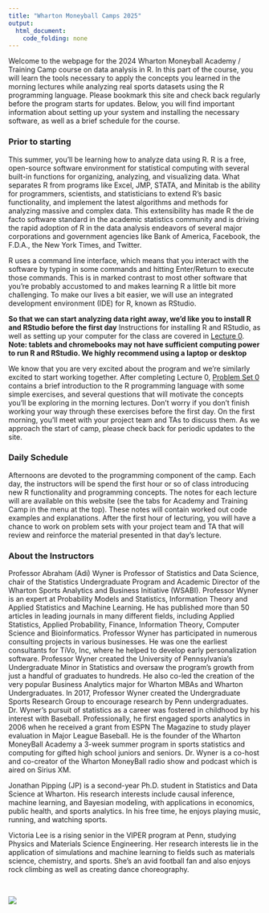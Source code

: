 ```yaml
---
title: "Wharton Moneyball Camps 2025"
output: 
  html_document:
    code_folding: none
---
```



Welcome to the webpage for the 2024 Wharton Moneyball Academy / Training Camp course on data analysis in R. In this part of the course, you will learn the tools necessary to apply the concepts you learned in the morning lectures while analyzing real sports datasets using the R programming language. Please bookmark this site and check back regularly before the program starts for updates. Below, you will find important information about setting up your system and installing the necessary software, as well as a brief schedule for the course.


### Prior to starting

This summer, you'll be learning how to analyze data using R.
R is a free, open-source software environment for statistical computing with several built-in functions for organizing, analyzing, and visualizing data. 
What separates R from programs like Excel, JMP, STATA, and Minitab is the ability for programmers, scientists, and statisticians to extend R's basic functionality, and implement the latest algorithms and methods for analyzing massive and complex data. This extensibility has made R the de facto software standard in the academic statistics community and is driving the rapid adoption of R in the data analysis endeavors of several major corporations and government agencies like Bank of America, Facebook, the F.D.A., the New York Times, and Twitter.

R uses a command line interface, which means that you interact with the software by typing in some commands and hitting Enter/Return to execute those commands.
This is in marked contrast to most other software that you're probably accustomed to and makes learning R a little bit more challenging.
To make our lives a bit easier, we will use an integrated development environment (IDE) for R, known as RStudio.

**So that we can start analyzing data right away, we'd like you to install R and RStudio before the first day**
Instructions for installing R and RStudio, as well as setting up your computer for the class are covered in [Lecture 0](lecture0.html).
**Note: tablets and chromebooks may not have sufficient computing power to run R and RStudio. We highly recommend using a laptop or desktop**

We know that you are very excited about the program and we're similarly excited to start working together.
After completing Lecture 0, [Problem Set 0](ps0.html) contains a brief introduction to the R programming language with some simple exercises, and several questions that will motivate the concepts you'll be exploring in the morning lectures.
Don't worry if you don't finish working your way through these exercises before the first day.
On the first morning, you'll meet with your project team and TAs to discuss them. 
As we approach the start of camp, please check back for periodic updates to the site. 


### Daily Schedule

Afternoons are devoted to the programming component of the camp. Each day, the instructors will be spend the first hour or so of class introducing new R functionality and programming concepts.
The notes for each lecture will are available on this website (see the tabs for Academy and Training Camp in the menu at the top).
These notes will contain worked out code examples and explanations.
After the first hour of lecturing, you will have a chance to work on problem sets with your project team and TA that will review and reinforce the material presented in that day's lecture.


### About the Instructors

Professor Abraham (Adi) Wyner is Professor of Statistics and Data Science,  chair of the Statistics Undergraduate Program and Academic Director of the Wharton Sports Analytics and Business Initiative (WSABI).  Professor Wyner is an expert at Probability Models and Statistics, Information Theory and Applied Statistics and Machine Learning. He has published more than 50 articles in leading journals in many different fields, including Applied Statistics, Applied Probability, Finance, Information Theory, Computer Science and Bioinformatics. Professor Wyner has participated in numerous consulting projects in various businesses. He was one the earliest consultants for TiVo, Inc, where he helped to develop early personalization software. Professor Wyner created the University of Pennsylvania’s Undergraduate Minor in Statistics and oversaw the program’s growth from just a handful of graduates to hundreds. He also co-led the creation of the very popular Business Analytics major for Wharton MBAs and Wharton Undergraduates. In 2017, Professor Wyner created the Undergraduate Sports Research Group to encourage research by Penn undergraduates. Dr. Wyner’s pursuit of statistics as a career was fostered in childhood by his interest with Baseball. Professionally, he first engaged sports analytics in 2006 when he received a grant from ESPN The Magazine to study player evaluation in Major League Baseball. He is the founder of the Wharton MoneyBall Academy a 3-week summer program in sports statistics and computing for gifted high school juniors and seniors. Dr. Wyner is a co-host and co-creator of the Wharton MoneyBall radio show  and podcast which is aired on Sirius XM. 
<!---
Ryan Gross is a third year Ph.D. student in the Statistics Department at Wharton, interested in Bayesian statistics and sports analytics. Prior to Penn, he graduated from Rutgers University Honors College with a double major in Math and Statistics and minor in Economics, where he also ran cross country and track. Growing up in New Jersey, Ryan is a lifelong fan of the New York Jets, Knicks, and Yankees, along with Rutgers football and basketball. 
--->
<!---
Ryan Brill is a fifth year Ph.D. student in the Applied Mathematics & Computational Science at Penn. Having grown up in Los Angeles, he graduated from UC Berkeley and roots for the Lakers and Dodgers. His academic interests span probability, statistics, and sports analytics, while also enjoying playing golf/tennis/basketball/snowboarding, poker, strategy games, and music.
--->
<!---
Joey Rudoler is an second year Ph.D. student in Statistics and Data Science at Wharton. He previously studied Physics (B.A.) and Data Science (M.S.E.) at Penn. Joey studies machine learning and applications in computational neuroscience.
--->

Jonathan Pipping (JP) is a second-year Ph.D. student in Statistics and Data Science at Wharton. His research interests include causal inference, machine learning, and Bayesian modeling, with applications in economics, public health, and sports analytics. In his free time, he enjoys playing music, running, and watching sports.

Victoria Lee is a rising senior in the VIPER program at Penn, studying Physics and Materials Science Engineering. Her research interests lie in the application of simulations and machine learning to fields such as materials science, chemistry, and sports. She's an avid football fan and also enjoys rock climbing as well as creating dance choreography.

<!---
Having also went to Penn for his undergrad and masters, and having grown up in Philly, he roots for the Eagles, Phillies, and Sixers.
--->

<!-- Eric Eager is the previous Vice President of Research and Development at Pro Football Focus (PFF), a worldwide leader in data analysis for American football.  In his role at PFF, Eric builds and uses mathematical models to help team and media clients, along with consumers, better understand the game of football.  He is the co-host of the PFF Forecast, a twice-weekly podcast living on the interface between football, math and media. Prior to joining PFF, Eric was a professor of mathematics at the University of Wisconsin - La Crosse, where he conducted research in applied mathematics, mathematical biology, mathematical sociology and the scholarship of teaching and learning, authoring over 20 papers and receiving two National Science Foundation grants from 2012 to 2018.  Football has always been a big part of Eric's life, and playing sports in general was a big driver in his interest in mathematics.  Prior to earning a PhD in mathematical biology in 2012, he played tight end for Minnesota State - Moorhead from 2004-2008, earning Academic All-American honors from ESPN.    -->

<br> 

![](figures/WSABI_logo.png)

